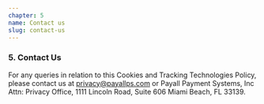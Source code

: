 ```yaml
---
chapter: 5
name: Contact us
slug: contact-us
---
```


### 5. Contact Us

For any queries in relation to this Cookies and Tracking Technologies Policy, please contact us at [privacy@payallps.com](mailto:privacy@payallps.com) or Payall Payment Systems, Inc Attn: Privacy Office, 1111 Lincoln Road, Suite 606 Miami Beach, FL 33139.